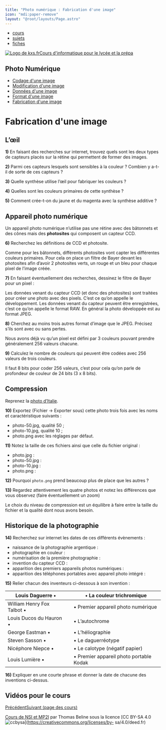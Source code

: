 ```yaml
---
title: "Photo numérique : Fabrication d'une image"
icon: "mdi:paper-remove"
layout: "@root/layouts/Page.astro"
---
```


  * [cours](https://kxs.fr/cours/)
  * [sujets](https://kxs.fr/sujets/)
  * [fiches](https://kxs.fr/fiches/)

[![Logo de kxs.fr](/img/logo.svg)](https://kxs.fr/)[Cours d'informatique pour
le lycée et la prépa](https://kxs.fr/cours/)

## Photo Numérique

  * [Codage d'une image](codage-image)
  * [Modification d'une image](modification-image)
  * [Données d'une image](donnees-format-image)
  * [Format d'une image](format-image)
  * [Fabrication d'une image](fabrication-image)

# Fabrication d'une image

## L’œil

**1)** En faisant des recherches sur internet, trouvez quels sont les deux
types de capteurs placés sur la rétine qui permettent de former des images.

**2)** Parmi ces capteurs lesquels sont sensibles à la couleur ? Combien y
a-t-il de sorte de ces capteurs ?

**3)** Quelle synthèse utilise l’œil pour fabriquer les couleurs ?

**4)** Quelles sont les couleurs primaires de cette synthèse ?

**5)** Comment crée-t-on du jaune et du magenta avec la synthèse additive ?

## Appareil photo numérique

Un appareil photo numérique n’utilise pas une rétine avec des bâtonnets et des
cônes mais des **photosites** qui composent un capteur CCD.

**6)** Recherchez les définitions de CCD et photosite.

Comme pour les bâtonnets, différents photosites vont capter les différentes
couleurs primaires. Pour cela on place un filtre de Bayer devant les
photosites afin d’avoir 2 photosites verts, un rouge et un bleu pour chaque
pixel de l’image créée.

**7)** En faisant éventuellement des recherches, dessinez le filtre de Bayer
pour un pixel :

Les données venant du capteur CCD (et donc des photosites) sont traitées pour
créer une photo avec des pixels. C’est ce qu’on appelle le développement. Les
données venant du capteur peuvent être enregistrées, c’est ce qu’on appelle le
format RAW. En général la photo développée est au format JPEG.

**8)** Cherchez au moins trois autres format d’image que le JPEG. Précisez
s’ils sont avec ou sans pertes.

Nous avons déjà vu qu’un pixel est défini par 3 couleurs pouvant prendre
généralement 256 valeurs chacune.

**9)** Calculez le nombre de couleurs qui peuvent être codées avec 256 valeurs
de trois couleurs.

Il faut 8 bits pour coder 256 valeurs, c’est pour cela qu’on parle de
profondeur de couleur de 24 bits (3 x 8 bits).

## Compression

Reprenez la [photo d’Italie](img/photo.jpg).

**10)** Exportez (Fichier → Exporter sous) cette photo trois fois avec les
noms et caractéristique suivants :

  * photo-50.jpg, qualité 50 ;
  * photo-10.jpg, qualité 10 ;
  * photo.png avec les réglages par défaut.

**11)** Notez la taille de ces fichiers ainsi que celle du fichier original :

  * photo.jpg :
  * photo-50.jpg :
  * photo-10.jpg :
  * photo.png :

**12)** Pourquoi `photo.png` prend beaucoup plus de place que les autres ?

**13)** Regardez attentivement les quatre photos et notez les différences que
vous observez (faire éventuellement un zoom)

Le choix du niveau de compression est un équilibre à faire entre la taille du
fichier et la qualité dont nous avons besoin.

## Historique de la photographie

**14)** Recherchez sur internet les dates de ces différents évènements :

  * naissance de la photographie argentique :
  * photographie en couleur :
  * numérisation de la première photographie :
  * invention du capteur CCD :
  * apparition des premiers appareils photos numériques :
  * apparition des téléphones portables avec appareil photo intégré :

**15)** Relier chacun des inventeurs ci-dessous à son invention :

Louis Daguerre • |  | • La couleur trichromique  
---|---|---  
William Henry Fox Talbot • |  | • Premier appareil photo numérique  
Louis Ducos du Hauron • |  | • L’autochrome  
George Eastman • |  | • L’héliographie  
Steven Sasson • |  | • Le daguerréotype  
Nicéphore Niepce • |  | • Le calotype (négatif papier)  
Louis Lumière • |  | • Premier appareil photo portable Kodak  
  
**16)** Expliquer en une courte phrase et donner la date de chacune des
inventions ci-dessus.

## Vidéos pour le cours

[Précédent](format-image)[Suivant (page des cours)](..)

[Cours de NSI et MP2I](https://kxs.fr/cours/) par Thomas Beline sous la
licence [CC BY-SA 4.0
![ccbysa](/img/ccbysa.svg)](https://creativecommons.org/licenses/by-
sa/4.0/deed.fr)

